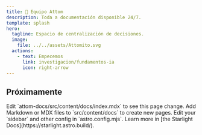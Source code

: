 ```yaml
---
title: 🚀 Equipo Attom
description: Toda a documentación disponible 24/7.
template: splash
hero:
  tagline: Espacio de centralización de decisiones.
  image:
    file: ../../assets/Attomito.svg
  actions:
    - text: Empecemos
      link: investigacion/fundamentos-ia
      icon: right-arrow
---
```



## Próximamente

<CardGrid>
	<Card title="Update content" icon="pencil">
		Edit `attom-docs/src/content/docs/index.mdx` to see this page change.
	</Card>
	<Card title="Add new content" icon="add-document">
		Add Markdown or MDX files to `src/content/docs` to create new pages.
	</Card>
	<Card title="Configure your site" icon="setting">
		Edit your `sidebar` and other config in `astro.config.mjs`.
	</Card>
	<Card title="Read the docs" icon="open-book">
		Learn more in [the Starlight Docs](https://starlight.astro.build/).
	</Card>
</CardGrid>
